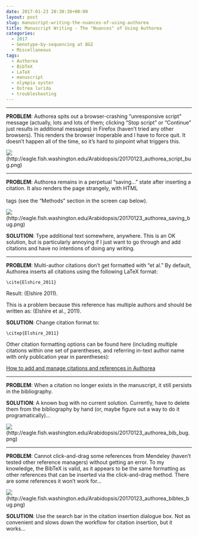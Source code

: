 ```yaml
---
date: 2017-01-23 20:30:38+00:00
layout: post
slug: manuscript-writing-the-nuances-of-using-authorea
title: Manuscript Writing - The "Nuances" of Using Authorea
categories:
  - 2017
  - Genotype-by-sequencing at BGI
  - Miscellaneous
tags:
  - Authorea
  - BibTeX
  - LaTeX
  - manuscript
  - olympia oyster
  - Ostrea lurida
  - troubleshooting
---
```







* * *





**PROBLEM**: Authorea spits out a browser-crashing "unresponsive script" message (actually, lots and lots of them; clicking "Stop script" or "Continue" just results in additional messages) in Firefox (haven't tried any other browsers). This renders the browser inoperable and I have to force quit. It doesn't happen all of the time, so it's hard to pinpoint what triggers this.



![](https://eagle.fish.washington.edu/Arabidopsis/20170123_authorea_script_bug.png)(http://eagle.fish.washington.edu/Arabidopsis/20170123_authorea_script_bug.png)








* * *





**PROBLEM**: Authorea remains in a perpetual "saving..." state after inserting a citation. It also renders the page strangely, with HTML <br></br> tags (see the "Methods" section in the screen cap below).

![](https://eagle.fish.washington.edu/Arabidopsis/20170123_authorea_saving_bug.png)(http://eagle.fish.washington.edu/Arabidopsis/20170123_authorea_saving_bug.png)



**SOLUTION**: Type additional text somewhere, anywhere. This is an OK solution, but is particularly annoying if I just want to go through and add citations and have no intentions of doing any writing.





* * *





**PROBLEM**: Multi-author citations don't get formatted with "et al." By default, Authorea inserts all citations using the following LaTeX format:

`\cite{Elshire_2011}`

Result: (Elshire 2011).

This is a problem because this reference has multiple authors and should be written as: (Elshire et al., 2011).

**SOLUTION**: Change citation format to:

`\citep{Elshire_2011}`

Other citation formatting options can be found here (including multiple citations within one set of parentheses, and referring in-text author name with only publication year in parentheses):

[How to add and manage citations and references in Authorea](https://www.authorea.com/users/9932/articles/12628/_show_article)



* * *







**PROBLEM**: When a citation no longer exists in the manuscript, it still persists in the bibliography.

**SOLUTION**: A known bug with no current solution. Currently, have to delete them from the bibliography by hand (or, maybe figure out a way to do it programatically)...



![](https://eagle.fish.washington.edu/Arabidopsis/20170123_authorea_bib_bug.png)(http://eagle.fish.washington.edu/Arabidopsis/20170123_authorea_bib_bug.png)





* * *





**PROBLEM**: Cannot click-and-drag some references from Mendeley (haven't tested other reference managers) without getting an error. To my knowledge, the BibTeX is valid, as it appears to be the same formatting as other references that can be inserted via the click-and-drag method. There are some references it won't work for...

![](https://eagle.fish.washington.edu/Arabidopsis/20170123_authorea_bibtex_bug.png)(http://eagle.fish.washington.edu/Arabidopsis/20170123_authorea_bibtex_bug.png)



**SOLUTION**: Use the search bar in the citation insertion dialogue box. Not as convenient and slows down the workflow for citation insertion, but it works...


